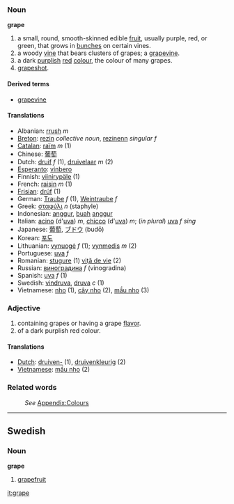 ===Noun===
'''grape'''

#a small, round, smooth-skinned edible [[fruit]], usually purple, red, or green, that grows in [[bunch]]es on certain vines.
#a woody [[vine]] that bears clusters of grapes; a [[grapevine]].
#a dark [[purple|purplish]] [[red]] [[color|colour]], the colour of many grapes.
#[[grapeshot]].

====Derived terms====
*[[grapevine]]

==== Translations ====
*Albanian: [[rrush]] ''m''
*[[Breton]]: [[rezin]] ''collective noun'', [[rezinenn]] ''singular f''
*[[Catalan]]: [[raïm]] ''m'' (1)
*Chinese: [[葡萄]]
*Dutch: [[druif]] ''f'' (1), [[druivelaar]] ''m'' (2)
*[[Esperanto]]: [[vinbero]]
*Finnish: [[viinirypäle]] (1)
*French: [[raisin]] ''m'' (1)
*[[Frisian]]: [[drúf]] (1)
*German: [[Traube]] ''f'' (1), [[Weintraube]] ''f''
*Greek: [[σταφύλι]] ''n'' (staphyle)
*Indonesian: [[anggur]], [[buah]] [[anggur]]
*Italian: [[acino]] (d'[[uva]]) ''m'', [[chicco]] (d'[[uva]]) ''m''; (''in plural'') [[uva]] ''f sing''
*Japanese: [[葡萄]], [[ブドウ]] (budō)
*Korean: [[포도]]
*Lithuanian: [[vynuogė]] ''f'' (1); [[vynmedis]] ''m'' (2)
*Portuguese: [[uva]] ''f''
*Romanian: [[stugure]] (1) [[viţă de vie]] (2)
*Russian: [[виноградина]] ''f'' (vinogradina)
*Spanish: [[uva]] ''f'' (1)
*Swedish: [[vindruva]], [[druva]] ''c'' (1)
*Vietnamese: [[nho]] (1), [[cây nho]] (2), [[mầu nho]] (3)

=== Adjective===
#containing grapes or having a grape [[flavor]].
#of a dark purplish red colour.

==== Translations ====
*[[Dutch]]: [[druiven-]] (1), [[druivenkleurig]] (2)
*[[Vietnamese]]: [[mầu nho]] (2)

===Related words===
:''See'' [[Wiktionary_Appendix:Colours|Appendix:Colours]]

----
==Swedish==
===Noun===
'''grape'''

# [[grapefruit]]

[[it:grape]]